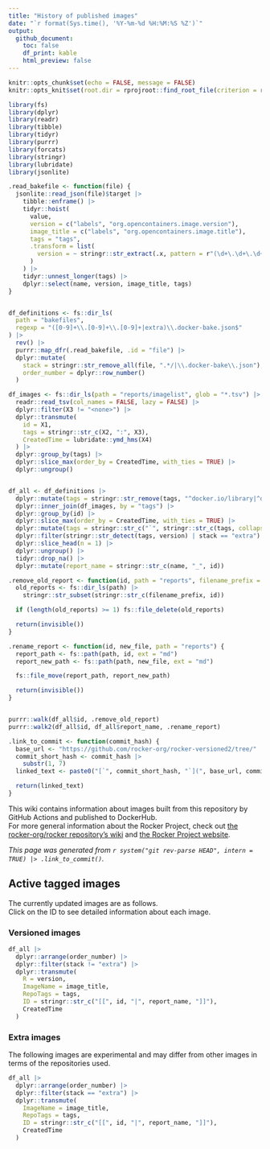 ```yaml
---
title: "History of published images"
date: "`r format(Sys.time(), '%Y-%m-%d %H:%M:%S %Z')`"
output:
  github_document:
    toc: false
    df_print: kable
    html_preview: false
---
```


```r
knitr::opts_chunk$set(echo = FALSE, message = FALSE)
knitr::opts_knit$set(root.dir = rprojroot::find_root_file(criterion = rprojroot::is_git_root))

library(fs)
library(dplyr)
library(readr)
library(tibble)
library(tidyr)
library(purrr)
library(forcats)
library(stringr)
library(lubridate)
library(jsonlite)
```

```r
.read_bakefile <- function(file) {
  jsonlite::read_json(file)$target |>
    tibble::enframe() |>
    tidyr::hoist(
      value,
      version = c("labels", "org.opencontainers.image.version"),
      image_title = c("labels", "org.opencontainers.image.title"),
      tags = "tags",
      .transform = list(
        version = ~ stringr::str_extract(.x, pattern = r"(\d+\.\d+\.\d+)")
      )
    ) |>
    tidyr::unnest_longer(tags) |>
    dplyr::select(name, version, image_title, tags)
}


df_definitions <- fs::dir_ls(
  path = "bakefiles",
  regexp = "([0-9]+\\.[0-9]+\\.[0-9]+|extra)\\.docker-bake.json$"
) |>
  rev() |>
  purrr::map_dfr(.read_bakefile, .id = "file") |>
  dplyr::mutate(
    stack = stringr::str_remove_all(file, ".*/|\\.docker-bake\\.json"),
    order_number = dplyr::row_number()
  )

df_images <- fs::dir_ls(path = "reports/imagelist", glob = "*.tsv") |>
  readr::read_tsv(col_names = FALSE, lazy = FALSE) |>
  dplyr::filter(X3 != "<none>") |>
  dplyr::transmute(
    id = X1,
    tags = stringr::str_c(X2, ":", X3),
    CreatedTime = lubridate::ymd_hms(X4)
  ) |>
  dplyr::group_by(tags) |>
  dplyr::slice_max(order_by = CreatedTime, with_ties = TRUE) |>
  dplyr::ungroup()


df_all <- df_definitions |>
  dplyr::mutate(tags = stringr::str_remove(tags, "^docker.io/library|^docker.io/")) |>
  dplyr::inner_join(df_images, by = "tags") |>
  dplyr::group_by(id) |>
  dplyr::slice_max(order_by = CreatedTime, with_ties = TRUE) |>
  dplyr::mutate(tags = stringr::str_c("`", stringr::str_c(tags, collapse = "`<br/>`"), "`")) |>
  dplyr::filter(stringr::str_detect(tags, version) | stack == "extra") |>
  dplyr::slice_head(n = 1) |>
  dplyr::ungroup() |>
  tidyr::drop_na() |>
  dplyr::mutate(report_name = stringr::str_c(name, "_", id))
```

```r
.remove_old_report <- function(id, path = "reports", filename_prefix = ".*_") {
  old_reports <- fs::dir_ls(path) |>
    stringr::str_subset(stringr::str_c(filename_prefix, id))

  if (length(old_reports) >= 1) fs::file_delete(old_reports)

  return(invisible())
}

.rename_report <- function(id, new_file, path = "reports") {
  report_path <- fs::path(path, id, ext = "md")
  report_new_path <- fs::path(path, new_file, ext = "md")

  fs::file_move(report_path, report_new_path)

  return(invisible())
}


purrr::walk(df_all$id, .remove_old_report)
purrr::walk2(df_all$id, df_all$report_name, .rename_report)
```

```r
.link_to_commit <- function(commit_hash) {
  base_url <- "https://github.com/rocker-org/rocker-versioned2/tree/"
  commit_short_hash <- commit_hash |>
    substr(1, 7)
  linked_text <- paste0("[`", commit_short_hash, "`](", base_url, commit_hash, ")")

  return(linked_text)
}
```

This wiki contains information about images built from this repository by GitHub Actions and published to DockerHub.  
For more general information about the Rocker Project, check out [the rocker-org/rocker repository's wiki](https://github.com/rocker-org/rocker/wiki) and [the Rocker Project website](https://www.rocker-project.org/).

*This page was generated from `r system("git rev-parse HEAD", intern = TRUE) |> .link_to_commit()`.*

## Active tagged images

The currently updated images are as follows.  
Click on the ID to see detailed information about each image.

### Versioned images

```r
df_all |>
  dplyr::arrange(order_number) |>
  dplyr::filter(stack != "extra") |>
  dplyr::transmute(
    R = version,
    ImageName = image_title,
    RepoTags = tags,
    ID = stringr::str_c("[[", id, "|", report_name, "]]"),
    CreatedTime
  )
```

### Extra images

The following images are experimental and may differ from other images in terms of the repositories used.

```r
df_all |>
  dplyr::arrange(order_number) |>
  dplyr::filter(stack == "extra") |>
  dplyr::transmute(
    ImageName = image_title,
    RepoTags = tags,
    ID = stringr::str_c("[[", id, "|", report_name, "]]"),
    CreatedTime
  )
```
